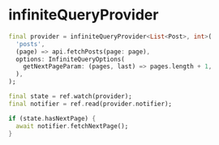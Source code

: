 # infiniteQueryProvider

```dart
final provider = infiniteQueryProvider<List<Post>, int>(
  'posts',
  (page) => api.fetchPosts(page: page),
  options: InfiniteQueryOptions(
    getNextPageParam: (pages, last) => pages.length + 1,
  ),
);

final state = ref.watch(provider);
final notifier = ref.read(provider.notifier);

if (state.hasNextPage) {
  await notifier.fetchNextPage();
}
```


